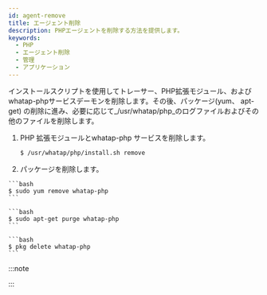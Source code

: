 ```yaml
---
id: agent-remove
title: エージェント削除
description: PHPエージェントを削除する方法を提供します。
keywords:
  - PHP
  - エージェント削除
  - 管理
  - アプリケーション
---
```



インストールスクリプトを使用してトレーサー、PHP拡張モジュール、およびwhatap-phpサービスデーモンを削除します。その後、パッケージ(yum、 apt-get) の削除に進み、必要に応じて_/usr/whatap/php_のログファイルおよびその他のファイルを削除します。

1. PHP 拡張モジュールとwhatap-php サービスを削除します。

   ```bash
   $ /usr/whatap/php/install.sh remove
   ```

2. パッケージを削除します。

<Tabs>
<TabItem value="rdct" label="Red Hat/CentOS" default>

````
```bash
$ sudo yum remove whatap-php
```
````

</TabItem>
<TabItem value="dbub" label="Debian/Ubuntu">

````
```bash
$ sudo apt-get purge whatap-php
```
````

</TabItem>
<TabItem value="frbsd" label="FreeBSD">

````
```bash
$ pkg delete whatap-php
```
````

</TabItem>
</Tabs>

:::note


<Phprestartapache />

:::
